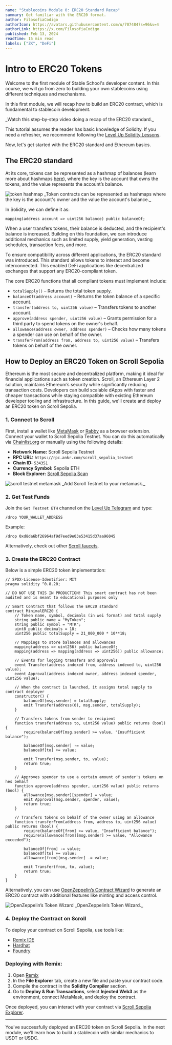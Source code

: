 ```yaml
---
name: "Stablecoins Module 0: ERC20 Standard Recap"
summary: Get familiar with the ERC20 format.
author: FilosofiaCodigo
authorIcon: https://avatars.githubusercontent.com/u/707484?s=96&v=4
authorLink: https://x.com/FilosofiaCodigo
published: Feb 13, 2024
readTime: 15 min read
labels: ["ZK", "DeFi"]
---
```



# Intro to ERC20 Tokens

Welcome to the first module of Stable School's developer content. In this course, we will go from zero to building your own stablecoins using different techniques and mechanisms.

In this first module, we will recap how to build an ERC20 contract, which is fundamental to stablecoin development.

<YoutubeEmbed id="pDLRro2h8_U" />
<div className="text-center">
  _Watch this step-by-step video doing a recap of the ERC20 standard._
</div>

This tutorial assumes the reader has basic knowledge of Solidity. If you need a refresher, we recommend following the [Level Up Solidity Lessons](https://www.levelup.xyz/solidity).

Now, let's get started with the ERC20 standard and Ethereum basics.

## The ERC20 standard

At its core, tokens can be represented as a hashmap of balances (learn more about hashmaps [here](https://www.interviewcake.com/concept/java/hash-map)), where the key is the account that owns the tokens, and the value represents the account’s balance.

<div className="text-center">
  <img src="/images/contents/stablecoins-module0/token_hashmap.png" alt="token hashmap" />
  _Token contracts can be represented as hashmaps where the key is the account's owner and the value the account's balance._
</div>

In Solidity, we can define it as:

```
mapping(address account => uint256 balance) public balanceOf;
```

When a user transfers tokens, their balance is deducted, and the recipient's balance is increased. Building on this foundation, we can introduce additional mechanics such as limited supply, yield generation, vesting schedules, transaction fees, and more.

To ensure compatibility across different applications, the ERC20 standard was introduced. This standard allows tokens to interact and become interconnected. This enabled DeFi applications like decentralized exchanges that support any ERC20-compliant token.

The core ERC20 functions that all compliant tokens must implement include:

- `totalSupply()` – Returns the total token supply.
- `balanceOf(address account)` – Returns the token balance of a specific account.
- `transfer(address to, uint256 value)` – Transfers tokens to another account.
- `approve(address spender, uint256 value)` – Grants permission for a third party to spend tokens on the owner's behalf.
- `allowance(address owner, address spender)` – Checks how many tokens a spender can use on behalf of the owner.
- `transferFrom(address from, address to, uint256 value)` – Transfers tokens on behalf of the owner.

## How to Deploy an ERC20 Token on Scroll Sepolia

Ethereum is the most secure and decentralized platform, making it ideal for financial applications such as token creation. Scroll, an Ethereum Layer 2 solution, maintains Ethereum’s security while significantly reducing transaction costs. Developers can build scalable dApps with faster and cheaper transactions while staying compatible with existing Ethereum developer tooling and infrastructure. In this guide, we'll create and deploy an ERC20 token on Scroll Sepolia.

### 1. Connect to Scroll

First, install a wallet like [MetaMask](https://metamask.io/) or [Rabby](https://rabby.io/) as a browser extension. Connect your wallet to Scroll Sepolia Testnet. You can do this automatically via [Chainlist.org](https://chainlist.org/chain/534351) or manually using the following details:

- **Network Name:** Scroll Sepolia Testnet
- **RPC URL:** `https://rpc.ankr.com/scroll_sepolia_testnet`
- **Chain ID:** `534351`
- **Currency Symbol:** Sepolia ETH
- **Block Explorer:** [Scroll Sepolia Scan](https://sepolia.scrollscan.dev/)

<div className="text-center">
  <img src="/images/contents/stablecoins-module0/scroll_testnet_metamask.png" alt="scroll testnet metamask" />
  _Add Scroll Testnet to your metamask._
</div>

### 2. Get Test Funds

Join the `Get Testnet ETH` channel on the [Level Up Telegram](https://t.me/c/2072675498/2957) and type:

```
/drop YOUR_WALLET_ADDRESS
```

Example:

```
/drop 0xd8da6bf26964af9d7eed9e03e53415d37aa96045
```

Alternatively, check out other [Scroll faucets](https://docs.scroll.io/en/user-guide/faucet/).

### 3. Create the ERC20 Contract

Below is a simple ERC20 token implementation:

```solidity
// SPDX-License-Identifier: MIT
pragma solidity ^0.8.20;

// DO NOT USE THIS IN PRODUCTION! This smart contract has not been audited and is meant to educational purposes only

// Smart Contract that follows the ERC20 standard
contract MinimalERC20 {
    // Token name, symbol, decimals (in wei format) and total supply
    string public name = "MyToken";
    string public symbol = "MTK";
    uint8 public decimals = 18;
    uint256 public totalSupply = 21_000_000 * 10**18;

    // Mappings to store balances and allowances
    mapping(address => uint256) public balanceOf;
    mapping(address => mapping(address => uint256)) public allowance;

    // Events for logging transfers and approvals
    event Transfer(address indexed from, address indexed to, uint256 value);
    event Approval(address indexed owner, address indexed spender, uint256 value);

    // When the contract is launched, it assigns total supply to contract deployer
    constructor() {
        balanceOf[msg.sender] = totalSupply;
        emit Transfer(address(0), msg.sender, totalSupply);
    }

    // Transfers tokens from sender to recipient
    function transfer(address to, uint256 value) public returns (bool) {
        require(balanceOf[msg.sender] >= value, "Insufficient balance");

        balanceOf[msg.sender] -= value;
        balanceOf[to] += value;

        emit Transfer(msg.sender, to, value);
        return true;
    }

    // Approves spender to use a certain amount of sender's tokens on hes behalf
    function approve(address spender, uint256 value) public returns (bool) {
        allowance[msg.sender][spender] = value;
        emit Approval(msg.sender, spender, value);
        return true;
    }

    // Transfers tokens on behalf of the owner using an allowance
    function transferFrom(address from, address to, uint256 value) public returns (bool) {
        require(balanceOf[from] >= value, "Insufficient balance");
        require(allowance[from][msg.sender] >= value, "Allowance exceeded");

        balanceOf[from] -= value;
        balanceOf[to] += value;
        allowance[from][msg.sender] -= value;

        emit Transfer(from, to, value);
        return true;
    }
}
```

Alternatively, you can use [OpenZeppelin’s Contract Wizard](https://wizard.openzeppelin.com/) to generate an ERC20 contract with additional features like minting and access control.

<div className="text-center">
  <img src="/images/contents/stablecoins-module0/openzeppelin_wizard.png" alt="OpenZeppelin’s Token Wizard" />
  _OpenZeppelin’s Token Wizard._
</div>

### 4. Deploy the Contract on Scroll

To deploy your contract on Scroll Sepolia, use tools like:

- [Remix IDE](https://remix.ethereum.org/)
- [Hardhat](https://hardhat.org/)
- [Foundry](https://book.getfoundry.sh/)

### Deploying with Remix:

1. Open [Remix](https://remix.ethereum.org/)
2. In the **File Explorer** tab, create a new file and paste your contract code.
3.  Compile the contract in the **Solidity Compiler** section.
4. Go to **Deploy & Run Transactions**, select **Injected Web3** as the environment, connect MetaMask, and deploy the contract.

Once deployed, you can interact with your contract via [Scroll Sepolia Explorer](https://sepolia.scrollscan.dev/).

---

You've successfully deployed an ERC20 token on Scroll Sepolia. In the next module, we'll learn how to build a stablecoin with similar mechanics to USDT or USDC.